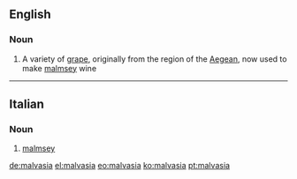 ==English==

===Noun===
{{en-noun}}

# A variety of [[grape]], originally from the region of the [[Aegean]], now used to make [[malmsey]] wine

----

==Italian==

===Noun===
{{it-noun||f||malvasie}}

# [[malmsey]]

[[de:malvasia]]
[[el:malvasia]]
[[eo:malvasia]]
[[ko:malvasia]]
[[pt:malvasia]]